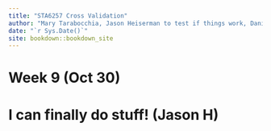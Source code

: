 ```yaml
---
title: "STA6257 Cross Validation"
author: "Mary Tarabocchia, Jason Heiserman to test if things work, Daniel Bohorquez"
date: "`r Sys.Date()`"
site: bookdown::bookdown_site
---
```


# Week 9 (Oct 30)
# I can finally do stuff! (Jason H)
